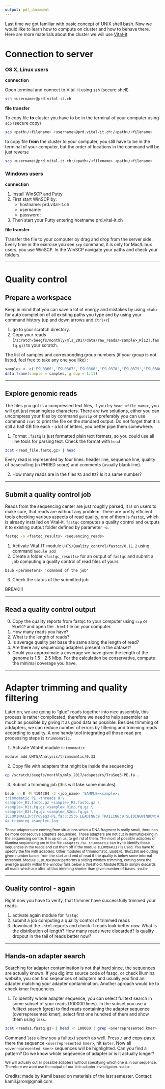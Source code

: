 ```yaml
---
output: pdf_document
---
```


Last time we got familiar with basic concept of UNIX shell bash. Now we would like to learn how to compute on cluster and how to behave there. Here are more materials about the cluster we will use [Vital-it](http://edu.isb-sib.ch/course/view.php?id=72).

# Connection to server

### OS X, Linux users

**connection**

Open terminal and connect to Vital-it using `ssh` (secure shell)

```bash
ssh <username>@prd.vital-it.ch
```

**file transfer**

To copy file **to** cluster you have to be in the terminal of your computer using `scp` (secure copy)

```bash
scp <path>/<filename> <username>@prd.vital-it.ch:/<path>/<filename>
```

to copy file **from** the cluster to your computer, you still have to be in the terminal of your computer, but the order of locations in the command will be just reverse

```bash
scp <username>@prd.vital-it.ch:/<path>/<filename> <path>/<filename>
```

### Windows users

**connection**

1. Install [WinSCP](http://winscp.net/eng/download.php) and [Putty](http://www.chiark.greenend.org.uk/~sgtatham/putty/download.html)
2. First start WinSCP by:
    -	hostname: prd.vital-it.ch
    -	username:
    -	password:
3. Then start your Putty entering hostname prd.vital-it.ch

**file transfer**

Transfer the file to your computer by drag and drop from the server side. Every time in the exercise you see `scp` command, it is only for Mac/Linux users, you use WinSCP. In the WinSCP navigate your paths and check your folders.

***

\newpage

# Quality control

## Prepare a workspace

Keep in mind that you can save a lot of energy and mistakes by using `<tab>` for auto completion of all existing paths you type and by using your command history (up and down arrows and `Ctrl+r`)

1. go to your scratch directory.
2. Copy your reads (`/scratch/beegfs/monthly/mls_2017/data/raw_reads/<sample>_R[12].fastq.gz`) to your scratch.

The list of samples and corresponding group numbers (if your group is not listed, feel free to take any one you like) :

```R
samples <- c('ESL0366','ESL0367','ESL0368','ESL0378','ESL0379','ESL0380','ESL0382','ESL0385','ESL0387','ESL0390','ESL0392')
data.frame(sample = samples, group = 1:11)
```
<!-- Can you figure out why do you have two files? What could possibly R1 and R2 mean?? -->

***

## Explore genomic reads

The files you got is a compressed text files, if you try `head <file_name>`, you will get just meaningless characters. There are two solutions, either you can uncompress your files by command `gunzip` or preferably you can use command `zcat` to print the file on the standard output. Do not forget that it is still a half GB file each - a lot of letters, you better pipe them somewhere.

1. Format `.fastq` is just formatted plain text formats, so you could use all line tools for parsing text. Check the format with `head`

```bash
zcat <read_file.fastq.gz> | head
```

Every read is represented by four lines: header line, sequence line, quality of basecalling (in PHRED score) and comments (usually blank line).

2. How many reads are in the files `R1` and `R2`? Is it a same number?

***

## Submit a quality control job

Reads from the sequencing center are just roughly parsed, it is on users to make sure, that reads are without any problem. There are pretty efficient tools checking various aspects of read quality, one of them is `fastqc`, which is already installed on Vital-it. `fastqc` computes a quality control and outputs it to existing output folder defined by parameter `-o`.

```bash
fastqc -o <fastqc_results> <sequencing_reads>
```

1. Activate Vital-IT module `UHTS/Quality_control/fastqc/0.11.2` using command `module add`
2. Create a folder `<fastqc_results>` for an output of `fastqc` and submit a job computing a quality control of read files of yours

```
bsub <parameters> 'command of the job'
```

3. Check the status of the submitted job

BREAK!!!

***

\newpage

## Read a quality control output

0. Copy the quality reports from fastqc to your computer using `scp` or `WinSCP` and open the `.html` file on your computer.
1. How many reads you have?
2. What is the length of reads?
3. Is average quality per base the same along the length of read?
4. Are there any sequencing adapters present in the dataset?
5. Could you approximate a coverage we have given the length of the genome is 1.5 - 2.5 Mbp. For the calculation be conservative, compute the minimal coverage you have.

***

# Adapter trimming and quality filtering

Later on, we are going to "glue" reads together into nice assembly, this process is rather complicated, therefore we need to help assembler as much as possible by giving it as good data as possible. Besides trimming of addapters, we can reduce number of errors by filtering and trimming reads according to quality. A one handy tool integrating all those read pre processing steps is `trimmomatic`.

1. Activate Vital-it module `trimmomatic`

```bash
module add UHTS/Analysis/trimmomatic/0.33
```

2. Copy file with adapters that might be inside the sequencing

```bash
cp /scratch/beegfs/monthly/mls_2017/adapeters/TruSeq3-PE.fa .
```

3. Submit a trimming job (this will take some minutes)

```bash
bsub -n 8 -M 4194304 -J <job_name> 'SAMPLE=<sample>;
trimmomatic PE -threads 8 \
<sample>_R1.fastq.gz <sample>_R2.fastq.gz \
<sample>_R1t.fq.gz <sample>_R1np.fq.gz \
<sample>_R2t.fq.gz <sample>_R2np.fq.gz \
ILLUMINACLIP:TruSeq3-PE.fa:3:25:6 LEADING:9 TRAILING:9 SLIDINGWINDOW:4:15 MINLEN:60 \
&> trimming_<sample>.log'
```

<sub>
Those adapters are coming from situations when a DNA fragment is really small, there can be more consecutive adapters sequenced. Those adapters are not cut in demultiplexing in the sequencing centre. It is up on us, to get rid of them. The most of possible adapters of Illumina sequencing are in the file `<adapters.fa>`. `trimmomatic` can try to identify those sequences in the reads and cut them off if the module `ILLUMINACLIP` is used. You have to specify the file with adapters. Other modules of trimmomatic, `LEADING`, `TRAILING` are cutting given number bases from the start and end of read if the quality is below some internal threshold. Module `SLIDINGWINDOW` performs a sliding window trimming, cutting once the average quality within the window falls below a threshold. Module `MINLEN` simply discards all reads which are after all that trimming shorter than given number of bases.
<sub\>

***

## Quality control - again

Right now you have to verify, that trimmer have successfully trimmed your reads.

1. activate again module for `fastqc`
2. submit a job computing a quality control of trimmed reads
3. download the `.html` reports and check if reads look better now. What is the distribution of length? How many reads were discarded? Is quality dropout in the tail of reads better now?

***

## Hands-on adapter search

Searching for adapter contamination is not that hard since, the sequences are actually known. If you dig into source code of fasqc, or check Illumina website, you can find seqeunces of adapters and usually you find an adapter matching your adapter contamination. Another aproach would be to check kmer frequencies.

1. To identify whole adapter sequence, you can select fulltext search in some subset of your reads (100000 lines). In the subset you use a fulltext search (grep) to find reads containing the adapter sequence (overrepresented kmer), select first one hundred of them and show them using `less`.

```bash
zcat <reads1.fastq.gz> | head -n 100000 | grep <overrepresented kmer> | head -n 100 | less
```

Command `less` allow you a fulltext search as well. Press `/` and copy-paste there the sequence `<overrepresented kmer>`, hit `Enter`. Now all `<overrepresented kmer>` sequences will be highlighted. Can you find a pattern? Do we know whole seqeuence of adapter or is it actually longer?

<sub>
We will actually cut all possible adapters without specifying which one is in our sequence. Therefore we wont use the output of our little adapter investigaton.
<sub\>


Credits: made by Kamil based on materials of the last semester. Contact: kamil.jaron@gmail.com
